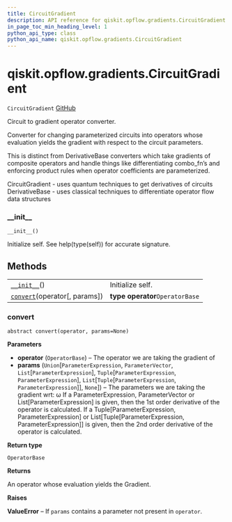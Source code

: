 ```yaml
---
title: CircuitGradient
description: API reference for qiskit.opflow.gradients.CircuitGradient
in_page_toc_min_heading_level: 1
python_api_type: class
python_api_name: qiskit.opflow.gradients.CircuitGradient
---
```


# qiskit.opflow\.gradients.CircuitGradient

<span id="qiskit.opflow.gradients.CircuitGradient" />

`CircuitGradient` [GitHub](https://github.com/qiskit/qiskit/tree/stable/0.18/qiskit/opflow/gradients/circuit_gradients/circuit_gradient.py "view source code")

Circuit to gradient operator converter.

Converter for changing parameterized circuits into operators whose evaluation yields the gradient with respect to the circuit parameters.

This is distinct from DerivativeBase converters which take gradients of composite operators and handle things like differentiating combo\_fn’s and enforcing product rules when operator coefficients are parameterized.

CircuitGradient - uses quantum techniques to get derivatives of circuits DerivativeBase - uses classical techniques to differentiate operator flow data structures

### \_\_init\_\_

<span id="qiskit.opflow.gradients.CircuitGradient.__init__" />

`__init__()`

Initialize self. See help(type(self)) for accurate signature.

## Methods

|                                                                                                                                      |                                 |
| ------------------------------------------------------------------------------------------------------------------------------------ | ------------------------------- |
| [`__init__`](#qiskit.opflow.gradients.CircuitGradient.__init__ "qiskit.opflow.gradients.CircuitGradient.__init__")()                 | Initialize self.                |
| [`convert`](#qiskit.opflow.gradients.CircuitGradient.convert "qiskit.opflow.gradients.CircuitGradient.convert")(operator\[, params]) | **type operator**`OperatorBase` |

### convert

<span id="qiskit.opflow.gradients.CircuitGradient.convert" />

`abstract convert(operator, params=None)`

**Parameters**

*   **operator** (`OperatorBase`) – The operator we are taking the gradient of
*   **params** (`Union`\[`ParameterExpression`, `ParameterVector`, `List`\[`ParameterExpression`], `Tuple`\[`ParameterExpression`, `ParameterExpression`], `List`\[`Tuple`\[`ParameterExpression`, `ParameterExpression`]], `None`]) – The parameters we are taking the gradient wrt: ω If a ParameterExpression, ParameterVector or List\[ParameterExpression] is given, then the 1st order derivative of the operator is calculated. If a Tuple\[ParameterExpression, ParameterExpression] or List\[Tuple\[ParameterExpression, ParameterExpression]] is given, then the 2nd order derivative of the operator is calculated.

**Return type**

`OperatorBase`

**Returns**

An operator whose evaluation yields the Gradient.

**Raises**

**ValueError** – If `params` contains a parameter not present in `operator`.


